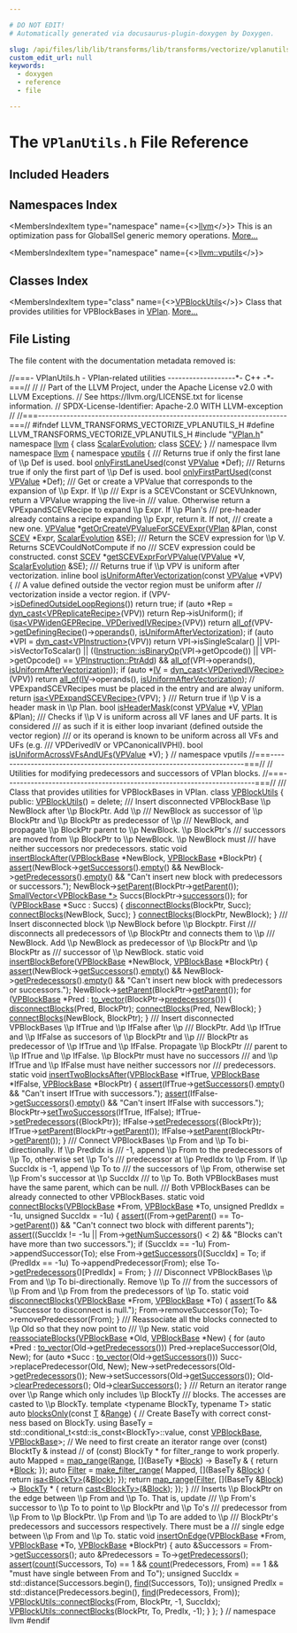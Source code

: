 ```yaml
---

# DO NOT EDIT!
# Automatically generated via docusaurus-plugin-doxygen by Doxygen.

slug: /api/files/lib/lib/transforms/lib/transforms/vectorize/vplanutils-h
custom_edit_url: null
keywords:
  - doxygen
  - reference
  - file

---
```





# The `VPlanUtils.h` File Reference

<DoxygenPage pluginConfig={pluginConfig}>



## Included Headers

<IncludesList>
<IncludesListItem
  filePath="VPlan.h"
  permalink="/docs/api/files/lib/lib/transforms/lib/transforms/vectorize/vplan-h"
  isLocal="true" />
</IncludesList>

## Namespaces Index

<MembersIndex>

<MembersIndexItem
  type="namespace"
  name={<><a href="/docs/api/namespaces/llvm">llvm</a></>}>
This is an optimization pass for GlobalISel generic memory operations. <a href="/docs/api/namespaces/llvm/#details">More...</a>
</MembersIndexItem>

<MembersIndexItem
  type="namespace"
  name={<><a href="/docs/api/namespaces/llvm/vputils">llvm::vputils</a></>}>
</MembersIndexItem>

</MembersIndex>

## Classes Index

<MembersIndex>

<MembersIndexItem
  type="class"
  name={<><a href="/docs/api/classes/llvm/vpblockutils">VPBlockUtils</a></>}>
Class that provides utilities for VPBlockBases in <a href="/docs/api/classes/llvm/vplan">VPlan</a>. <a href="/docs/api/classes/llvm/vpblockutils/#details">More...</a>
</MembersIndexItem>

</MembersIndex>


## File Listing

The file content with the documentation metadata removed is:

<ProgramListing>

<Link id="l00001" /><CodeLine lineNumber="1"><Highlight kind="comment">//===- VPlanUtils.h - VPlan-related utilities -------------------&#42;- C++ -&#42;-===//</Highlight><Highlight kind="normal"></Highlight></CodeLine>
<Link id="l00002" /><CodeLine lineNumber="2"><Highlight kind="normal"></Highlight><Highlight kind="comment">//</Highlight><Highlight kind="normal"></Highlight></CodeLine>
<Link id="l00003" /><CodeLine lineNumber="3"><Highlight kind="normal"></Highlight><Highlight kind="comment">// Part of the LLVM Project, under the Apache License v2.0 with LLVM Exceptions.</Highlight><Highlight kind="normal"></Highlight></CodeLine>
<Link id="l00004" /><CodeLine lineNumber="4"><Highlight kind="normal"></Highlight><Highlight kind="comment">// See https://llvm.org/LICENSE.txt for license information.</Highlight><Highlight kind="normal"></Highlight></CodeLine>
<Link id="l00005" /><CodeLine lineNumber="5"><Highlight kind="normal"></Highlight><Highlight kind="comment">// SPDX-License-Identifier: Apache-2.0 WITH LLVM-exception</Highlight><Highlight kind="normal"></Highlight></CodeLine>
<Link id="l00006" /><CodeLine lineNumber="6"><Highlight kind="normal"></Highlight><Highlight kind="comment">//</Highlight><Highlight kind="normal"></Highlight></CodeLine>
<Link id="l00007" /><CodeLine lineNumber="7"><Highlight kind="normal"></Highlight><Highlight kind="comment">//===----------------------------------------------------------------------===//</Highlight><Highlight kind="normal"></Highlight></CodeLine>
<Link id="l00008" /><CodeLine lineNumber="8"><Highlight kind="normal"></Highlight></CodeLine>
<Link id="l00009" /><CodeLine lineNumber="9"><Highlight kind="normal"></Highlight><Highlight kind="preprocessor">#ifndef LLVM&#95;TRANSFORMS&#95;VECTORIZE&#95;VPLANUTILS&#95;H</Highlight><Highlight kind="normal"></Highlight></CodeLine>
<Link id="l00010" /><CodeLine lineNumber="10"><Highlight kind="normal"></Highlight><Highlight kind="preprocessor">#define LLVM&#95;TRANSFORMS&#95;VECTORIZE&#95;VPLANUTILS&#95;H</Highlight><Highlight kind="normal"></Highlight></CodeLine>
<Link id="l00011" /><CodeLine lineNumber="11"><Highlight kind="normal"></Highlight></CodeLine>
<Link id="l00012" /><CodeLine lineNumber="12"><Highlight kind="normal"></Highlight><Highlight kind="preprocessor">#include &quot;<a href="/docs/api/files/lib/lib/transforms/lib/transforms/vectorize/vplan-h">VPlan.h</a>&quot;</Highlight><Highlight kind="normal"></Highlight></CodeLine>
<Link id="l00013" /><CodeLine lineNumber="13"><Highlight kind="normal"></Highlight></CodeLine>
<Link id="l00014" /><CodeLine lineNumber="14"><Highlight kind="normal"></Highlight><Highlight kind="keyword">namespace </Highlight><Highlight kind="normal"><a href="/docs/api/namespaces/llvm">llvm</a> &#123;</Highlight></CodeLine>
<Link id="l00015" /><CodeLine lineNumber="15"><Highlight kind="normal"></Highlight><Highlight kind="keyword">class </Highlight><Highlight kind="normal"><a href="/docs/api/classes/llvm/scalarevolution">ScalarEvolution</a>;</Highlight></CodeLine>
<Link id="l00016" /><CodeLine lineNumber="16"><Highlight kind="normal"></Highlight><Highlight kind="keyword">class </Highlight><Highlight kind="normal"><a href="/docs/api/classes/llvm/scev">SCEV</a>;</Highlight></CodeLine>
<Link id="l00017" /><CodeLine lineNumber="17"><Highlight kind="normal">&#125; </Highlight><Highlight kind="comment">// namespace llvm</Highlight><Highlight kind="normal"></Highlight></CodeLine>
<Link id="l00018" /><CodeLine lineNumber="18"><Highlight kind="normal"></Highlight></CodeLine>
<Link id="l00019" /><CodeLine lineNumber="19"><Highlight kind="normal"></Highlight><Highlight kind="keyword">namespace </Highlight><Highlight kind="normal"><a href="/docs/api/namespaces/llvm">llvm</a> &#123;</Highlight></CodeLine>
<Link id="l00020" /><CodeLine lineNumber="20"><Highlight kind="normal"></Highlight></CodeLine>
<Link id="l00021" /><CodeLine lineNumber="21" lineLink="/docs/api/namespaces/llvm/vputils"><Highlight kind="normal"></Highlight><Highlight kind="keyword">namespace </Highlight><Highlight kind="normal"><a href="/docs/api/namespaces/llvm/vputils">vputils</a> &#123;</Highlight><Highlight kind="comment"></Highlight></CodeLine>
<Link id="l00022" /><CodeLine lineNumber="22"><Highlight kind="comment">/// Returns true if only the first lane of \\p Def is used.</Highlight><Highlight kind="normal"></Highlight></CodeLine>
<Link id="l00023" /><CodeLine lineNumber="23"><Highlight kind="normal"></Highlight><Highlight kind="keywordtype">bool</Highlight><Highlight kind="normal"> <a href="/docs/api/namespaces/llvm/vputils/#a5e3c306be8d629a994f3644765421d5f">onlyFirstLaneUsed</a>(</Highlight><Highlight kind="keyword">const</Highlight><Highlight kind="normal"> <a href="/docs/api/classes/llvm/vpvalue">VPValue</a> &#42;Def);</Highlight></CodeLine>
<Link id="l00024" /><CodeLine lineNumber="24"><Highlight kind="normal"></Highlight><Highlight kind="comment"></Highlight></CodeLine>
<Link id="l00025" /><CodeLine lineNumber="25"><Highlight kind="comment">/// Returns true if only the first part of \\p Def is used.</Highlight><Highlight kind="normal"></Highlight></CodeLine>
<Link id="l00026" /><CodeLine lineNumber="26"><Highlight kind="normal"></Highlight><Highlight kind="keywordtype">bool</Highlight><Highlight kind="normal"> <a href="/docs/api/namespaces/llvm/vputils/#a513233e0bcf9aaf36f9672eff75514ea">onlyFirstPartUsed</a>(</Highlight><Highlight kind="keyword">const</Highlight><Highlight kind="normal"> <a href="/docs/api/classes/llvm/vpvalue">VPValue</a> &#42;Def);</Highlight></CodeLine>
<Link id="l00027" /><CodeLine lineNumber="27"><Highlight kind="normal"></Highlight><Highlight kind="comment"></Highlight></CodeLine>
<Link id="l00028" /><CodeLine lineNumber="28"><Highlight kind="comment">/// Get or create a VPValue that corresponds to the expansion of \\p Expr. If \\p</Highlight></CodeLine>
<Link id="l00029" /><CodeLine lineNumber="29"><Highlight kind="comment">/// Expr is a SCEVConstant or SCEVUnknown, return a VPValue wrapping the live-in</Highlight></CodeLine>
<Link id="l00030" /><CodeLine lineNumber="30"><Highlight kind="comment">/// value. Otherwise return a VPExpandSCEVRecipe to expand \\p Expr. If \\p Plan&#39;s</Highlight></CodeLine>
<Link id="l00031" /><CodeLine lineNumber="31"><Highlight kind="comment">/// pre-header already contains a recipe expanding \\p Expr, return it. If not,</Highlight></CodeLine>
<Link id="l00032" /><CodeLine lineNumber="32"><Highlight kind="comment">/// create a new one.</Highlight><Highlight kind="normal"></Highlight></CodeLine>
<Link id="l00033" /><CodeLine lineNumber="33"><Highlight kind="normal"><a href="/docs/api/classes/llvm/vpvalue">VPValue</a> &#42;<a href="/docs/api/namespaces/llvm/vputils/#a064976a6c7458b10c24021b7334cec2a">getOrCreateVPValueForSCEVExpr</a>(<a href="/docs/api/classes/llvm/vplan">VPlan</a> &amp;Plan, </Highlight><Highlight kind="keyword">const</Highlight><Highlight kind="normal"> <a href="/docs/api/classes/llvm/scev">SCEV</a> &#42;Expr,</Highlight></CodeLine>
<Link id="l00034" /><CodeLine lineNumber="34"><Highlight kind="normal">                                       <a href="/docs/api/classes/llvm/scalarevolution">ScalarEvolution</a> &amp;SE);</Highlight></CodeLine>
<Link id="l00035" /><CodeLine lineNumber="35"><Highlight kind="normal"></Highlight><Highlight kind="comment"></Highlight></CodeLine>
<Link id="l00036" /><CodeLine lineNumber="36"><Highlight kind="comment">/// Return the SCEV expression for \\p V. Returns SCEVCouldNotCompute if no</Highlight></CodeLine>
<Link id="l00037" /><CodeLine lineNumber="37"><Highlight kind="comment">/// SCEV expression could be constructed.</Highlight><Highlight kind="normal"></Highlight></CodeLine>
<Link id="l00038" /><CodeLine lineNumber="38"><Highlight kind="normal"></Highlight><Highlight kind="keyword">const</Highlight><Highlight kind="normal"> <a href="/docs/api/classes/llvm/scev">SCEV</a> &#42;<a href="/docs/api/namespaces/llvm/vputils/#a5999b0390c92ee4af2544fe9772454bf">getSCEVExprForVPValue</a>(<a href="/docs/api/classes/llvm/vpvalue">VPValue</a> &#42;V, <a href="/docs/api/classes/llvm/scalarevolution">ScalarEvolution</a> &amp;SE);</Highlight></CodeLine>
<Link id="l00039" /><CodeLine lineNumber="39"><Highlight kind="normal"></Highlight><Highlight kind="comment"></Highlight></CodeLine>
<Link id="l00040" /><CodeLine lineNumber="40"><Highlight kind="comment">/// Returns true if \\p VPV is uniform after vectorization.</Highlight><Highlight kind="normal"></Highlight></CodeLine>
<Link id="l00041" /><CodeLine lineNumber="41" lineLink="/docs/api/namespaces/llvm/vputils/#a002a77cdbc23293b8f7a8458ffd0f905"><Highlight kind="normal"></Highlight><Highlight kind="keyword">inline</Highlight><Highlight kind="normal"> </Highlight><Highlight kind="keywordtype">bool</Highlight><Highlight kind="normal"> <a href="/docs/api/namespaces/llvm/vputils/#a002a77cdbc23293b8f7a8458ffd0f905">isUniformAfterVectorization</a>(</Highlight><Highlight kind="keyword">const</Highlight><Highlight kind="normal"> <a href="/docs/api/classes/llvm/vpvalue">VPValue</a> &#42;VPV) &#123;</Highlight></CodeLine>
<Link id="l00042" /><CodeLine lineNumber="42"><Highlight kind="normal">  </Highlight><Highlight kind="comment">// A value defined outside the vector region must be uniform after</Highlight><Highlight kind="normal"></Highlight></CodeLine>
<Link id="l00043" /><CodeLine lineNumber="43"><Highlight kind="normal">  </Highlight><Highlight kind="comment">// vectorization inside a vector region.</Highlight><Highlight kind="normal"></Highlight></CodeLine>
<Link id="l00044" /><CodeLine lineNumber="44"><Highlight kind="normal">  </Highlight><Highlight kind="keywordflow">if</Highlight><Highlight kind="normal"> (VPV-&gt;<a href="/docs/api/classes/llvm/vpvalue/#a26ee9845ed3014dd45095ff2493b51b6">isDefinedOutsideLoopRegions</a>())</Highlight></CodeLine>
<Link id="l00045" /><CodeLine lineNumber="45"><Highlight kind="normal">    </Highlight><Highlight kind="keywordflow">return</Highlight><Highlight kind="normal"> </Highlight><Highlight kind="keyword">true</Highlight><Highlight kind="normal">;</Highlight></CodeLine>
<Link id="l00046" /><CodeLine lineNumber="46"><Highlight kind="normal">  </Highlight><Highlight kind="keywordflow">if</Highlight><Highlight kind="normal"> (</Highlight><Highlight kind="keyword">auto</Highlight><Highlight kind="normal"> &#42;Rep = <a href="/docs/api/namespaces/llvm/#a22eeee01734061ac1b31ccd994c49eef">dyn&#95;cast&lt;VPReplicateRecipe&gt;</a>(VPV))</Highlight></CodeLine>
<Link id="l00047" /><CodeLine lineNumber="47"><Highlight kind="normal">    </Highlight><Highlight kind="keywordflow">return</Highlight><Highlight kind="normal"> Rep-&gt;isUniform();</Highlight></CodeLine>
<Link id="l00048" /><CodeLine lineNumber="48"><Highlight kind="normal">  </Highlight><Highlight kind="keywordflow">if</Highlight><Highlight kind="normal"> (<a href="/docs/api/namespaces/llvm/#a92ca992e52dddc420f4b069cae06dfbe">isa&lt;VPWidenGEPRecipe, VPDerivedIVRecipe&gt;</a>(VPV))</Highlight></CodeLine>
<Link id="l00049" /><CodeLine lineNumber="49"><Highlight kind="normal">    </Highlight><Highlight kind="keywordflow">return</Highlight><Highlight kind="normal"> <a href="/docs/api/namespaces/llvm/#a0d10fe510ced2849a8074fe81e5d04ce">all&#95;of</a>(VPV-&gt;<a href="/docs/api/classes/llvm/vpvalue/#a3be8d7833df422f3538ddb13af69bd70">getDefiningRecipe</a>()-&gt;<a href="/docs/api/classes/llvm/vpuser/#a11d83265a9e4ff6c6ecd3cf222ad0208">operands</a>(),</Highlight></CodeLine>
<Link id="l00050" /><CodeLine lineNumber="50"><Highlight kind="normal">                  <a href="/docs/api/namespaces/llvm/vputils/#a002a77cdbc23293b8f7a8458ffd0f905">isUniformAfterVectorization</a>);</Highlight></CodeLine>
<Link id="l00051" /><CodeLine lineNumber="51"><Highlight kind="normal">  </Highlight><Highlight kind="keywordflow">if</Highlight><Highlight kind="normal"> (</Highlight><Highlight kind="keyword">auto</Highlight><Highlight kind="normal"> &#42;VPI = <a href="/docs/api/namespaces/llvm/#a22eeee01734061ac1b31ccd994c49eef">dyn&#95;cast&lt;VPInstruction&gt;</a>(VPV))</Highlight></CodeLine>
<Link id="l00052" /><CodeLine lineNumber="52"><Highlight kind="normal">    </Highlight><Highlight kind="keywordflow">return</Highlight><Highlight kind="normal"> VPI-&gt;isSingleScalar() || VPI-&gt;isVectorToScalar() ||</Highlight></CodeLine>
<Link id="l00053" /><CodeLine lineNumber="53"><Highlight kind="normal">           ((<a href="/docs/api/classes/llvm/instruction/#a5c88132322ca3f46f242f7c023a57010">Instruction::isBinaryOp</a>(VPI-&gt;getOpcode()) ||</Highlight></CodeLine>
<Link id="l00054" /><CodeLine lineNumber="54"><Highlight kind="normal">             VPI-&gt;getOpcode() == <a href="/docs/api/classes/llvm/vpinstruction/#a507f9482c01673384c0c203530dad6f2a055004cd2c472e5a3de6eb59c5f8d9f5">VPInstruction::PtrAdd</a>) &amp;&amp;</Highlight></CodeLine>
<Link id="l00055" /><CodeLine lineNumber="55"><Highlight kind="normal">            <a href="/docs/api/namespaces/llvm/#a0d10fe510ced2849a8074fe81e5d04ce">all&#95;of</a>(VPI-&gt;operands(), <a href="/docs/api/namespaces/llvm/vputils/#a002a77cdbc23293b8f7a8458ffd0f905">isUniformAfterVectorization</a>));</Highlight></CodeLine>
<Link id="l00056" /><CodeLine lineNumber="56"><Highlight kind="normal">  </Highlight><Highlight kind="keywordflow">if</Highlight><Highlight kind="normal"> (</Highlight><Highlight kind="keyword">auto</Highlight><Highlight kind="normal"> &#42;<a href="/docs/api/files/lib/lib/support/lib/support/blake3/blake3-impl-h/#a78823051d1dad34b9b3d8120112e674d">IV</a> = <a href="/docs/api/namespaces/llvm/#a22eeee01734061ac1b31ccd994c49eef">dyn&#95;cast&lt;VPDerivedIVRecipe&gt;</a>(VPV))</Highlight></CodeLine>
<Link id="l00057" /><CodeLine lineNumber="57"><Highlight kind="normal">    </Highlight><Highlight kind="keywordflow">return</Highlight><Highlight kind="normal"> <a href="/docs/api/namespaces/llvm/#a0d10fe510ced2849a8074fe81e5d04ce">all&#95;of</a>(<a href="/docs/api/files/lib/lib/support/lib/support/blake3/blake3-impl-h/#a78823051d1dad34b9b3d8120112e674d">IV</a>-&gt;operands(), <a href="/docs/api/namespaces/llvm/vputils/#a002a77cdbc23293b8f7a8458ffd0f905">isUniformAfterVectorization</a>);</Highlight></CodeLine>
<Link id="l00058" /><CodeLine lineNumber="58"><Highlight kind="normal"></Highlight></CodeLine>
<Link id="l00059" /><CodeLine lineNumber="59"><Highlight kind="normal">  </Highlight><Highlight kind="comment">// VPExpandSCEVRecipes must be placed in the entry and are alway uniform.</Highlight><Highlight kind="normal"></Highlight></CodeLine>
<Link id="l00060" /><CodeLine lineNumber="60"><Highlight kind="normal">  </Highlight><Highlight kind="keywordflow">return</Highlight><Highlight kind="normal"> <a href="/docs/api/namespaces/llvm/#a92ca992e52dddc420f4b069cae06dfbe">isa&lt;VPExpandSCEVRecipe&gt;</a>(VPV);</Highlight></CodeLine>
<Link id="l00061" /><CodeLine lineNumber="61"><Highlight kind="normal">&#125;</Highlight></CodeLine>
<Link id="l00062" /><CodeLine lineNumber="62"><Highlight kind="normal"></Highlight><Highlight kind="comment"></Highlight></CodeLine>
<Link id="l00063" /><CodeLine lineNumber="63"><Highlight kind="comment">/// Return true if \\p V is a header mask in \\p Plan.</Highlight><Highlight kind="normal"></Highlight></CodeLine>
<Link id="l00064" /><CodeLine lineNumber="64"><Highlight kind="normal"></Highlight><Highlight kind="keywordtype">bool</Highlight><Highlight kind="normal"> <a href="/docs/api/namespaces/llvm/vputils/#a96c706ef30193e00ac057bf24cf5719d">isHeaderMask</a>(</Highlight><Highlight kind="keyword">const</Highlight><Highlight kind="normal"> <a href="/docs/api/classes/llvm/vpvalue">VPValue</a> &#42;V, <a href="/docs/api/classes/llvm/vplan">VPlan</a> &amp;Plan);</Highlight></CodeLine>
<Link id="l00065" /><CodeLine lineNumber="65"><Highlight kind="normal"></Highlight><Highlight kind="comment"></Highlight></CodeLine>
<Link id="l00066" /><CodeLine lineNumber="66"><Highlight kind="comment">/// Checks if \\p V is uniform across all VF lanes and UF parts. It is considered</Highlight></CodeLine>
<Link id="l00067" /><CodeLine lineNumber="67"><Highlight kind="comment">/// as such if it is either loop invariant (defined outside the vector region)</Highlight></CodeLine>
<Link id="l00068" /><CodeLine lineNumber="68"><Highlight kind="comment">/// or its operand is known to be uniform across all VFs and UFs (e.g.</Highlight></CodeLine>
<Link id="l00069" /><CodeLine lineNumber="69"><Highlight kind="comment">/// VPDerivedIV or VPCanonicalIVPHI).</Highlight><Highlight kind="normal"></Highlight></CodeLine>
<Link id="l00070" /><CodeLine lineNumber="70"><Highlight kind="normal"></Highlight><Highlight kind="keywordtype">bool</Highlight><Highlight kind="normal"> <a href="/docs/api/namespaces/llvm/vputils/#a0c663bf15e8398176f591270e7676f96">isUniformAcrossVFsAndUFs</a>(<a href="/docs/api/classes/llvm/vpvalue">VPValue</a> &#42;V);</Highlight></CodeLine>
<Link id="l00071" /><CodeLine lineNumber="71"><Highlight kind="normal"></Highlight></CodeLine>
<Link id="l00072" /><CodeLine lineNumber="72"><Highlight kind="normal">&#125; </Highlight><Highlight kind="comment">// namespace vputils</Highlight><Highlight kind="normal"></Highlight></CodeLine>
<Link id="l00073" /><CodeLine lineNumber="73"><Highlight kind="normal"></Highlight></CodeLine>
<Link id="l00074" /><CodeLine lineNumber="74"><Highlight kind="normal"></Highlight><Highlight kind="comment">//===----------------------------------------------------------------------===//</Highlight><Highlight kind="normal"></Highlight></CodeLine>
<Link id="l00075" /><CodeLine lineNumber="75"><Highlight kind="normal"></Highlight><Highlight kind="comment">// Utilities for modifying predecessors and successors of VPlan blocks.</Highlight><Highlight kind="normal"></Highlight></CodeLine>
<Link id="l00076" /><CodeLine lineNumber="76"><Highlight kind="normal"></Highlight><Highlight kind="comment">//===----------------------------------------------------------------------===//</Highlight><Highlight kind="normal"></Highlight></CodeLine>
<Link id="l00077" /><CodeLine lineNumber="77"><Highlight kind="normal"></Highlight><Highlight kind="comment"></Highlight></CodeLine>
<Link id="l00078" /><CodeLine lineNumber="78"><Highlight kind="comment">/// Class that provides utilities for VPBlockBases in VPlan.</Highlight><Highlight kind="normal"></Highlight></CodeLine>
<Link id="l00079" /><CodeLine lineNumber="79" lineLink="/docs/api/classes/llvm/vpblockutils"><Highlight kind="normal"></Highlight><Highlight kind="keyword">class </Highlight><Highlight kind="normal"><a href="/docs/api/classes/llvm/vpblockutils/#a81c27f63ab4ba0164e96dbe8dd91b681">VPBlockUtils</a> &#123;</Highlight></CodeLine>
<Link id="l00080" /><CodeLine lineNumber="80"><Highlight kind="normal"></Highlight><Highlight kind="keyword">public</Highlight><Highlight kind="normal">:</Highlight></CodeLine>
<Link id="l00081" /><CodeLine lineNumber="81" lineLink="/docs/api/classes/llvm/vpblockutils/#a81c27f63ab4ba0164e96dbe8dd91b681"><Highlight kind="normal">  <a href="/docs/api/classes/llvm/vpblockutils/#a81c27f63ab4ba0164e96dbe8dd91b681">VPBlockUtils</a>() = </Highlight><Highlight kind="keyword">delete</Highlight><Highlight kind="normal">;</Highlight></CodeLine>
<Link id="l00082" /><CodeLine lineNumber="82"><Highlight kind="normal"></Highlight><Highlight kind="comment"></Highlight></CodeLine>
<Link id="l00083" /><CodeLine lineNumber="83"><Highlight kind="comment">  /// Insert disconnected VPBlockBase \\p NewBlock after \\p BlockPtr. Add \\p</Highlight></CodeLine>
<Link id="l00084" /><CodeLine lineNumber="84"><Highlight kind="comment">  /// NewBlock as successor of \\p BlockPtr and \\p BlockPtr as predecessor of \\p</Highlight></CodeLine>
<Link id="l00085" /><CodeLine lineNumber="85"><Highlight kind="comment">  /// NewBlock, and propagate \\p BlockPtr parent to \\p NewBlock. \\p BlockPtr&#39;s</Highlight></CodeLine>
<Link id="l00086" /><CodeLine lineNumber="86"><Highlight kind="comment">  /// successors are moved from \\p BlockPtr to \\p NewBlock. \\p NewBlock must</Highlight></CodeLine>
<Link id="l00087" /><CodeLine lineNumber="87"><Highlight kind="comment">  /// have neither successors nor predecessors.</Highlight><Highlight kind="normal"></Highlight></CodeLine>
<Link id="l00088" /><CodeLine lineNumber="88" lineLink="/docs/api/classes/llvm/vpblockutils/#a1f625b90be26a131061ab1e43740cc81"><Highlight kind="normal">  </Highlight><Highlight kind="keyword">static</Highlight><Highlight kind="normal"> </Highlight><Highlight kind="keywordtype">void</Highlight><Highlight kind="normal"> <a href="/docs/api/classes/llvm/vpblockutils/#a1f625b90be26a131061ab1e43740cc81">insertBlockAfter</a>(<a href="/docs/api/classes/llvm/vpblockbase">VPBlockBase</a> &#42;NewBlock, <a href="/docs/api/classes/llvm/vpblockbase">VPBlockBase</a> &#42;BlockPtr) &#123;</Highlight></CodeLine>
<Link id="l00089" /><CodeLine lineNumber="89"><Highlight kind="normal">    <a href="/docs/api/files/lib/lib/target/lib/target/amdgpu/silowercontrolflow-cpp/#a4868c5d81c5ccc98c47aeab6244346a0">assert</a>(NewBlock-&gt;<a href="/docs/api/classes/llvm/vpblockbase/#aeccf6a036968755c6d86e2d2bb17673a">getSuccessors</a>().<a href="/docs/api/classes/llvm/smallvectortemplatecommon/#ad9a3c7bc26b130377bbafc170b5f88a2">empty</a>() &amp;&amp;</Highlight></CodeLine>
<Link id="l00090" /><CodeLine lineNumber="90"><Highlight kind="normal">           NewBlock-&gt;<a href="/docs/api/classes/llvm/vpblockbase/#a73370de0db181ec55a9ad0b7a3a78a88">getPredecessors</a>().<a href="/docs/api/classes/llvm/smallvectortemplatecommon/#ad9a3c7bc26b130377bbafc170b5f88a2">empty</a>() &amp;&amp;</Highlight></CodeLine>
<Link id="l00091" /><CodeLine lineNumber="91"><Highlight kind="normal">           </Highlight><Highlight kind="stringliteral">&quot;Can&#39;t insert new block with predecessors or successors.&quot;</Highlight><Highlight kind="normal">);</Highlight></CodeLine>
<Link id="l00092" /><CodeLine lineNumber="92"><Highlight kind="normal">    NewBlock-&gt;<a href="/docs/api/classes/llvm/vpblockbase/#ae2be49bdbbda0aeadd51549f4b88c839">setParent</a>(BlockPtr-&gt;<a href="/docs/api/classes/llvm/vpblockbase/#a09de70cbaf2f15aa3b0697b5f378cc9d">getParent</a>());</Highlight></CodeLine>
<Link id="l00093" /><CodeLine lineNumber="93"><Highlight kind="normal">    <a href="/docs/api/classes/llvm/smallvector">SmallVector&lt;VPBlockBase &#42;&gt;</a> Succs(BlockPtr-&gt;<a href="/docs/api/classes/llvm/vpblockbase/#a37b8fb6b951d671365edaae4b68a2666">successors</a>());</Highlight></CodeLine>
<Link id="l00094" /><CodeLine lineNumber="94"><Highlight kind="normal">    </Highlight><Highlight kind="keywordflow">for</Highlight><Highlight kind="normal"> (<a href="/docs/api/classes/llvm/vpblockbase">VPBlockBase</a> &#42;Succ : Succs) &#123;</Highlight></CodeLine>
<Link id="l00095" /><CodeLine lineNumber="95"><Highlight kind="normal">      <a href="/docs/api/classes/llvm/vpblockutils/#a61f1451694a3638db85170c7f55d5581">disconnectBlocks</a>(BlockPtr, Succ);</Highlight></CodeLine>
<Link id="l00096" /><CodeLine lineNumber="96"><Highlight kind="normal">      <a href="/docs/api/classes/llvm/vpblockutils/#a40bc7fec35d7093efcdbadf566d6b5ee">connectBlocks</a>(NewBlock, Succ);</Highlight></CodeLine>
<Link id="l00097" /><CodeLine lineNumber="97"><Highlight kind="normal">    &#125;</Highlight></CodeLine>
<Link id="l00098" /><CodeLine lineNumber="98"><Highlight kind="normal">    <a href="/docs/api/classes/llvm/vpblockutils/#a40bc7fec35d7093efcdbadf566d6b5ee">connectBlocks</a>(BlockPtr, NewBlock);</Highlight></CodeLine>
<Link id="l00099" /><CodeLine lineNumber="99"><Highlight kind="normal">  &#125;</Highlight></CodeLine>
<Link id="l00100" /><CodeLine lineNumber="100"><Highlight kind="normal"></Highlight><Highlight kind="comment"></Highlight></CodeLine>
<Link id="l00101" /><CodeLine lineNumber="101"><Highlight kind="comment">  /// Insert disconnected block \\p NewBlock before \\p Blockptr. First</Highlight></CodeLine>
<Link id="l00102" /><CodeLine lineNumber="102"><Highlight kind="comment">  /// disconnects all predecessors of \\p BlockPtr and connects them to \\p</Highlight></CodeLine>
<Link id="l00103" /><CodeLine lineNumber="103"><Highlight kind="comment">  /// NewBlock. Add \\p NewBlock as predecessor of \\p BlockPtr and \\p BlockPtr as</Highlight></CodeLine>
<Link id="l00104" /><CodeLine lineNumber="104"><Highlight kind="comment">  /// successor of \\p NewBlock.</Highlight><Highlight kind="normal"></Highlight></CodeLine>
<Link id="l00105" /><CodeLine lineNumber="105" lineLink="/docs/api/classes/llvm/vpblockutils/#a69d51be488551c2983a022bb98494901"><Highlight kind="normal">  </Highlight><Highlight kind="keyword">static</Highlight><Highlight kind="normal"> </Highlight><Highlight kind="keywordtype">void</Highlight><Highlight kind="normal"> <a href="/docs/api/classes/llvm/vpblockutils/#a69d51be488551c2983a022bb98494901">insertBlockBefore</a>(<a href="/docs/api/classes/llvm/vpblockbase">VPBlockBase</a> &#42;NewBlock, <a href="/docs/api/classes/llvm/vpblockbase">VPBlockBase</a> &#42;BlockPtr) &#123;</Highlight></CodeLine>
<Link id="l00106" /><CodeLine lineNumber="106"><Highlight kind="normal">    <a href="/docs/api/files/lib/lib/target/lib/target/amdgpu/silowercontrolflow-cpp/#a4868c5d81c5ccc98c47aeab6244346a0">assert</a>(NewBlock-&gt;<a href="/docs/api/classes/llvm/vpblockbase/#aeccf6a036968755c6d86e2d2bb17673a">getSuccessors</a>().<a href="/docs/api/classes/llvm/smallvectortemplatecommon/#ad9a3c7bc26b130377bbafc170b5f88a2">empty</a>() &amp;&amp;</Highlight></CodeLine>
<Link id="l00107" /><CodeLine lineNumber="107"><Highlight kind="normal">           NewBlock-&gt;<a href="/docs/api/classes/llvm/vpblockbase/#a73370de0db181ec55a9ad0b7a3a78a88">getPredecessors</a>().<a href="/docs/api/classes/llvm/smallvectortemplatecommon/#ad9a3c7bc26b130377bbafc170b5f88a2">empty</a>() &amp;&amp;</Highlight></CodeLine>
<Link id="l00108" /><CodeLine lineNumber="108"><Highlight kind="normal">           </Highlight><Highlight kind="stringliteral">&quot;Can&#39;t insert new block with predecessors or successors.&quot;</Highlight><Highlight kind="normal">);</Highlight></CodeLine>
<Link id="l00109" /><CodeLine lineNumber="109"><Highlight kind="normal">    NewBlock-&gt;<a href="/docs/api/classes/llvm/vpblockbase/#ae2be49bdbbda0aeadd51549f4b88c839">setParent</a>(BlockPtr-&gt;<a href="/docs/api/classes/llvm/vpblockbase/#a09de70cbaf2f15aa3b0697b5f378cc9d">getParent</a>());</Highlight></CodeLine>
<Link id="l00110" /><CodeLine lineNumber="110"><Highlight kind="normal">    </Highlight><Highlight kind="keywordflow">for</Highlight><Highlight kind="normal"> (<a href="/docs/api/classes/llvm/vpblockbase">VPBlockBase</a> &#42;Pred : <a href="/docs/api/namespaces/llvm/#a886094eaed7ce32029ea52a641142b88">to&#95;vector</a>(BlockPtr-&gt;<a href="/docs/api/classes/llvm/vpblockbase/#a2526abff3e6d88edde3f67cc61842e74">predecessors</a>())) &#123;</Highlight></CodeLine>
<Link id="l00111" /><CodeLine lineNumber="111"><Highlight kind="normal">      <a href="/docs/api/classes/llvm/vpblockutils/#a61f1451694a3638db85170c7f55d5581">disconnectBlocks</a>(Pred, BlockPtr);</Highlight></CodeLine>
<Link id="l00112" /><CodeLine lineNumber="112"><Highlight kind="normal">      <a href="/docs/api/classes/llvm/vpblockutils/#a40bc7fec35d7093efcdbadf566d6b5ee">connectBlocks</a>(Pred, NewBlock);</Highlight></CodeLine>
<Link id="l00113" /><CodeLine lineNumber="113"><Highlight kind="normal">    &#125;</Highlight></CodeLine>
<Link id="l00114" /><CodeLine lineNumber="114"><Highlight kind="normal">    <a href="/docs/api/classes/llvm/vpblockutils/#a40bc7fec35d7093efcdbadf566d6b5ee">connectBlocks</a>(NewBlock, BlockPtr);</Highlight></CodeLine>
<Link id="l00115" /><CodeLine lineNumber="115"><Highlight kind="normal">  &#125;</Highlight></CodeLine>
<Link id="l00116" /><CodeLine lineNumber="116"><Highlight kind="normal"></Highlight><Highlight kind="comment"></Highlight></CodeLine>
<Link id="l00117" /><CodeLine lineNumber="117"><Highlight kind="comment">  /// Insert disconnected VPBlockBases \\p IfTrue and \\p IfFalse after \\p</Highlight></CodeLine>
<Link id="l00118" /><CodeLine lineNumber="118"><Highlight kind="comment">  /// BlockPtr. Add \\p IfTrue and \\p IfFalse as succesors of \\p BlockPtr and \\p</Highlight></CodeLine>
<Link id="l00119" /><CodeLine lineNumber="119"><Highlight kind="comment">  /// BlockPtr as predecessor of \\p IfTrue and \\p IfFalse. Propagate \\p BlockPtr</Highlight></CodeLine>
<Link id="l00120" /><CodeLine lineNumber="120"><Highlight kind="comment">  /// parent to \\p IfTrue and \\p IfFalse. \\p BlockPtr must have no successors</Highlight></CodeLine>
<Link id="l00121" /><CodeLine lineNumber="121"><Highlight kind="comment">  /// and \\p IfTrue and \\p IfFalse must have neither successors nor</Highlight></CodeLine>
<Link id="l00122" /><CodeLine lineNumber="122"><Highlight kind="comment">  /// predecessors.</Highlight><Highlight kind="normal"></Highlight></CodeLine>
<Link id="l00123" /><CodeLine lineNumber="123" lineLink="/docs/api/classes/llvm/vpblockutils/#a3a43b6445802190031bda62347e97453"><Highlight kind="normal">  </Highlight><Highlight kind="keyword">static</Highlight><Highlight kind="normal"> </Highlight><Highlight kind="keywordtype">void</Highlight><Highlight kind="normal"> <a href="/docs/api/classes/llvm/vpblockutils/#a3a43b6445802190031bda62347e97453">insertTwoBlocksAfter</a>(<a href="/docs/api/classes/llvm/vpblockbase">VPBlockBase</a> &#42;IfTrue, <a href="/docs/api/classes/llvm/vpblockbase">VPBlockBase</a> &#42;IfFalse,</Highlight></CodeLine>
<Link id="l00124" /><CodeLine lineNumber="124"><Highlight kind="normal">                                   <a href="/docs/api/classes/llvm/vpblockbase">VPBlockBase</a> &#42;BlockPtr) &#123;</Highlight></CodeLine>
<Link id="l00125" /><CodeLine lineNumber="125"><Highlight kind="normal">    <a href="/docs/api/files/lib/lib/target/lib/target/amdgpu/silowercontrolflow-cpp/#a4868c5d81c5ccc98c47aeab6244346a0">assert</a>(IfTrue-&gt;<a href="/docs/api/classes/llvm/vpblockbase/#aeccf6a036968755c6d86e2d2bb17673a">getSuccessors</a>().<a href="/docs/api/classes/llvm/smallvectortemplatecommon/#ad9a3c7bc26b130377bbafc170b5f88a2">empty</a>() &amp;&amp;</Highlight></CodeLine>
<Link id="l00126" /><CodeLine lineNumber="126"><Highlight kind="normal">           </Highlight><Highlight kind="stringliteral">&quot;Can&#39;t insert IfTrue with successors.&quot;</Highlight><Highlight kind="normal">);</Highlight></CodeLine>
<Link id="l00127" /><CodeLine lineNumber="127"><Highlight kind="normal">    <a href="/docs/api/files/lib/lib/target/lib/target/amdgpu/silowercontrolflow-cpp/#a4868c5d81c5ccc98c47aeab6244346a0">assert</a>(IfFalse-&gt;<a href="/docs/api/classes/llvm/vpblockbase/#aeccf6a036968755c6d86e2d2bb17673a">getSuccessors</a>().<a href="/docs/api/classes/llvm/smallvectortemplatecommon/#ad9a3c7bc26b130377bbafc170b5f88a2">empty</a>() &amp;&amp;</Highlight></CodeLine>
<Link id="l00128" /><CodeLine lineNumber="128"><Highlight kind="normal">           </Highlight><Highlight kind="stringliteral">&quot;Can&#39;t insert IfFalse with successors.&quot;</Highlight><Highlight kind="normal">);</Highlight></CodeLine>
<Link id="l00129" /><CodeLine lineNumber="129"><Highlight kind="normal">    BlockPtr-&gt;<a href="/docs/api/classes/llvm/vpblockbase/#aa13d3b4d460075f3bb6a6eeb6a5e9bd7">setTwoSuccessors</a>(IfTrue, IfFalse);</Highlight></CodeLine>
<Link id="l00130" /><CodeLine lineNumber="130"><Highlight kind="normal">    IfTrue-&gt;<a href="/docs/api/classes/llvm/vpblockbase/#a6a02d7faad162c3e17d0c522d032320b">setPredecessors</a>(&#123;BlockPtr&#125;);</Highlight></CodeLine>
<Link id="l00131" /><CodeLine lineNumber="131"><Highlight kind="normal">    IfFalse-&gt;<a href="/docs/api/classes/llvm/vpblockbase/#a6a02d7faad162c3e17d0c522d032320b">setPredecessors</a>(&#123;BlockPtr&#125;);</Highlight></CodeLine>
<Link id="l00132" /><CodeLine lineNumber="132"><Highlight kind="normal">    IfTrue-&gt;<a href="/docs/api/classes/llvm/vpblockbase/#ae2be49bdbbda0aeadd51549f4b88c839">setParent</a>(BlockPtr-&gt;<a href="/docs/api/classes/llvm/vpblockbase/#a09de70cbaf2f15aa3b0697b5f378cc9d">getParent</a>());</Highlight></CodeLine>
<Link id="l00133" /><CodeLine lineNumber="133"><Highlight kind="normal">    IfFalse-&gt;<a href="/docs/api/classes/llvm/vpblockbase/#ae2be49bdbbda0aeadd51549f4b88c839">setParent</a>(BlockPtr-&gt;<a href="/docs/api/classes/llvm/vpblockbase/#a09de70cbaf2f15aa3b0697b5f378cc9d">getParent</a>());</Highlight></CodeLine>
<Link id="l00134" /><CodeLine lineNumber="134"><Highlight kind="normal">  &#125;</Highlight></CodeLine>
<Link id="l00135" /><CodeLine lineNumber="135"><Highlight kind="normal"></Highlight><Highlight kind="comment"></Highlight></CodeLine>
<Link id="l00136" /><CodeLine lineNumber="136"><Highlight kind="comment">  /// Connect VPBlockBases \\p From and \\p To bi-directionally. If \\p PredIdx is</Highlight></CodeLine>
<Link id="l00137" /><CodeLine lineNumber="137"><Highlight kind="comment">  /// -1, append \\p From to the predecessors of \\p To, otherwise set \\p To&#39;s</Highlight></CodeLine>
<Link id="l00138" /><CodeLine lineNumber="138"><Highlight kind="comment">  /// predecessor at \\p PredIdx to \\p From. If \\p SuccIdx is -1, append \\p To to</Highlight></CodeLine>
<Link id="l00139" /><CodeLine lineNumber="139"><Highlight kind="comment">  /// the successors of \\p From, otherwise set \\p From&#39;s successor at \\p SuccIdx</Highlight></CodeLine>
<Link id="l00140" /><CodeLine lineNumber="140"><Highlight kind="comment">  /// to \\p To. Both VPBlockBases must have the same parent, which can be null.</Highlight></CodeLine>
<Link id="l00141" /><CodeLine lineNumber="141"><Highlight kind="comment">  /// Both VPBlockBases can be already connected to other VPBlockBases.</Highlight><Highlight kind="normal"></Highlight></CodeLine>
<Link id="l00142" /><CodeLine lineNumber="142" lineLink="/docs/api/classes/llvm/vpblockutils/#a40bc7fec35d7093efcdbadf566d6b5ee"><Highlight kind="normal">  </Highlight><Highlight kind="keyword">static</Highlight><Highlight kind="normal"> </Highlight><Highlight kind="keywordtype">void</Highlight><Highlight kind="normal"> <a href="/docs/api/classes/llvm/vpblockutils/#a40bc7fec35d7093efcdbadf566d6b5ee">connectBlocks</a>(<a href="/docs/api/classes/llvm/vpblockbase">VPBlockBase</a> &#42;From, <a href="/docs/api/classes/llvm/vpblockbase">VPBlockBase</a> &#42;To,</Highlight></CodeLine>
<Link id="l00143" /><CodeLine lineNumber="143"><Highlight kind="normal">                            </Highlight><Highlight kind="keywordtype">unsigned</Highlight><Highlight kind="normal"> PredIdx = -1u, </Highlight><Highlight kind="keywordtype">unsigned</Highlight><Highlight kind="normal"> SuccIdx = -1u) &#123;</Highlight></CodeLine>
<Link id="l00144" /><CodeLine lineNumber="144"><Highlight kind="normal">    <a href="/docs/api/files/lib/lib/target/lib/target/amdgpu/silowercontrolflow-cpp/#a4868c5d81c5ccc98c47aeab6244346a0">assert</a>((From-&gt;<a href="/docs/api/classes/llvm/vpblockbase/#a09de70cbaf2f15aa3b0697b5f378cc9d">getParent</a>() == To-&gt;<a href="/docs/api/classes/llvm/vpblockbase/#a09de70cbaf2f15aa3b0697b5f378cc9d">getParent</a>()) &amp;&amp;</Highlight></CodeLine>
<Link id="l00145" /><CodeLine lineNumber="145"><Highlight kind="normal">           </Highlight><Highlight kind="stringliteral">&quot;Can&#39;t connect two block with different parents&quot;</Highlight><Highlight kind="normal">);</Highlight></CodeLine>
<Link id="l00146" /><CodeLine lineNumber="146"><Highlight kind="normal">    <a href="/docs/api/files/lib/lib/target/lib/target/amdgpu/silowercontrolflow-cpp/#a4868c5d81c5ccc98c47aeab6244346a0">assert</a>((SuccIdx != -1u || From-&gt;<a href="/docs/api/classes/llvm/vpblockbase/#a2c13ffed8c55e1b8dd38fedc7e71e7a8">getNumSuccessors</a>() &lt; 2) &amp;&amp;</Highlight></CodeLine>
<Link id="l00147" /><CodeLine lineNumber="147"><Highlight kind="normal">           </Highlight><Highlight kind="stringliteral">&quot;Blocks can&#39;t have more than two successors.&quot;</Highlight><Highlight kind="normal">);</Highlight></CodeLine>
<Link id="l00148" /><CodeLine lineNumber="148"><Highlight kind="normal">    </Highlight><Highlight kind="keywordflow">if</Highlight><Highlight kind="normal"> (SuccIdx == -1u)</Highlight></CodeLine>
<Link id="l00149" /><CodeLine lineNumber="149"><Highlight kind="normal">      From-&gt;appendSuccessor(To);</Highlight></CodeLine>
<Link id="l00150" /><CodeLine lineNumber="150"><Highlight kind="normal">    </Highlight><Highlight kind="keywordflow">else</Highlight><Highlight kind="normal"></Highlight></CodeLine>
<Link id="l00151" /><CodeLine lineNumber="151"><Highlight kind="normal">      From-&gt;<a href="/docs/api/classes/llvm/vpblockbase/#aeccf6a036968755c6d86e2d2bb17673a">getSuccessors</a>()&#91;SuccIdx&#93; = To;</Highlight></CodeLine>
<Link id="l00152" /><CodeLine lineNumber="152"><Highlight kind="normal"></Highlight></CodeLine>
<Link id="l00153" /><CodeLine lineNumber="153"><Highlight kind="normal">    </Highlight><Highlight kind="keywordflow">if</Highlight><Highlight kind="normal"> (PredIdx == -1u)</Highlight></CodeLine>
<Link id="l00154" /><CodeLine lineNumber="154"><Highlight kind="normal">      To-&gt;appendPredecessor(From);</Highlight></CodeLine>
<Link id="l00155" /><CodeLine lineNumber="155"><Highlight kind="normal">    </Highlight><Highlight kind="keywordflow">else</Highlight><Highlight kind="normal"></Highlight></CodeLine>
<Link id="l00156" /><CodeLine lineNumber="156"><Highlight kind="normal">      To-&gt;<a href="/docs/api/classes/llvm/vpblockbase/#a73370de0db181ec55a9ad0b7a3a78a88">getPredecessors</a>()&#91;PredIdx&#93; = From;</Highlight></CodeLine>
<Link id="l00157" /><CodeLine lineNumber="157"><Highlight kind="normal">  &#125;</Highlight></CodeLine>
<Link id="l00158" /><CodeLine lineNumber="158"><Highlight kind="normal"></Highlight><Highlight kind="comment"></Highlight></CodeLine>
<Link id="l00159" /><CodeLine lineNumber="159"><Highlight kind="comment">  /// Disconnect VPBlockBases \\p From and \\p To bi-directionally. Remove \\p To</Highlight></CodeLine>
<Link id="l00160" /><CodeLine lineNumber="160"><Highlight kind="comment">  /// from the successors of \\p From and \\p From from the predecessors of \\p To.</Highlight><Highlight kind="normal"></Highlight></CodeLine>
<Link id="l00161" /><CodeLine lineNumber="161" lineLink="/docs/api/classes/llvm/vpblockutils/#a61f1451694a3638db85170c7f55d5581"><Highlight kind="normal">  </Highlight><Highlight kind="keyword">static</Highlight><Highlight kind="normal"> </Highlight><Highlight kind="keywordtype">void</Highlight><Highlight kind="normal"> <a href="/docs/api/classes/llvm/vpblockutils/#a61f1451694a3638db85170c7f55d5581">disconnectBlocks</a>(<a href="/docs/api/classes/llvm/vpblockbase">VPBlockBase</a> &#42;From, <a href="/docs/api/classes/llvm/vpblockbase">VPBlockBase</a> &#42;To) &#123;</Highlight></CodeLine>
<Link id="l00162" /><CodeLine lineNumber="162"><Highlight kind="normal">    <a href="/docs/api/files/lib/lib/target/lib/target/amdgpu/silowercontrolflow-cpp/#a4868c5d81c5ccc98c47aeab6244346a0">assert</a>(To &amp;&amp; </Highlight><Highlight kind="stringliteral">&quot;Successor to disconnect is null.&quot;</Highlight><Highlight kind="normal">);</Highlight></CodeLine>
<Link id="l00163" /><CodeLine lineNumber="163"><Highlight kind="normal">    From-&gt;removeSuccessor(To);</Highlight></CodeLine>
<Link id="l00164" /><CodeLine lineNumber="164"><Highlight kind="normal">    To-&gt;removePredecessor(From);</Highlight></CodeLine>
<Link id="l00165" /><CodeLine lineNumber="165"><Highlight kind="normal">  &#125;</Highlight></CodeLine>
<Link id="l00166" /><CodeLine lineNumber="166"><Highlight kind="normal"></Highlight><Highlight kind="comment"></Highlight></CodeLine>
<Link id="l00167" /><CodeLine lineNumber="167"><Highlight kind="comment">  /// Reassociate all the blocks connected to \\p Old so that they now point to</Highlight></CodeLine>
<Link id="l00168" /><CodeLine lineNumber="168"><Highlight kind="comment">  /// \\p New.</Highlight><Highlight kind="normal"></Highlight></CodeLine>
<Link id="l00169" /><CodeLine lineNumber="169" lineLink="/docs/api/classes/llvm/vpblockutils/#a63345282cd67ea46202fb33523be1408"><Highlight kind="normal">  </Highlight><Highlight kind="keyword">static</Highlight><Highlight kind="normal"> </Highlight><Highlight kind="keywordtype">void</Highlight><Highlight kind="normal"> <a href="/docs/api/classes/llvm/vpblockutils/#a63345282cd67ea46202fb33523be1408">reassociateBlocks</a>(<a href="/docs/api/classes/llvm/vpblockbase">VPBlockBase</a> &#42;Old, <a href="/docs/api/classes/llvm/vpblockbase">VPBlockBase</a> &#42;New) &#123;</Highlight></CodeLine>
<Link id="l00170" /><CodeLine lineNumber="170"><Highlight kind="normal">    </Highlight><Highlight kind="keywordflow">for</Highlight><Highlight kind="normal"> (</Highlight><Highlight kind="keyword">auto</Highlight><Highlight kind="normal"> &#42;Pred : <a href="/docs/api/namespaces/llvm/#a886094eaed7ce32029ea52a641142b88">to&#95;vector</a>(Old-&gt;<a href="/docs/api/classes/llvm/vpblockbase/#a73370de0db181ec55a9ad0b7a3a78a88">getPredecessors</a>()))</Highlight></CodeLine>
<Link id="l00171" /><CodeLine lineNumber="171"><Highlight kind="normal">      Pred-&gt;replaceSuccessor(Old, New);</Highlight></CodeLine>
<Link id="l00172" /><CodeLine lineNumber="172"><Highlight kind="normal">    </Highlight><Highlight kind="keywordflow">for</Highlight><Highlight kind="normal"> (</Highlight><Highlight kind="keyword">auto</Highlight><Highlight kind="normal"> &#42;Succ : <a href="/docs/api/namespaces/llvm/#a886094eaed7ce32029ea52a641142b88">to&#95;vector</a>(Old-&gt;<a href="/docs/api/classes/llvm/vpblockbase/#aeccf6a036968755c6d86e2d2bb17673a">getSuccessors</a>()))</Highlight></CodeLine>
<Link id="l00173" /><CodeLine lineNumber="173"><Highlight kind="normal">      Succ-&gt;replacePredecessor(Old, New);</Highlight></CodeLine>
<Link id="l00174" /><CodeLine lineNumber="174"><Highlight kind="normal">    New-&gt;setPredecessors(Old-&gt;<a href="/docs/api/classes/llvm/vpblockbase/#a73370de0db181ec55a9ad0b7a3a78a88">getPredecessors</a>());</Highlight></CodeLine>
<Link id="l00175" /><CodeLine lineNumber="175"><Highlight kind="normal">    New-&gt;setSuccessors(Old-&gt;<a href="/docs/api/classes/llvm/vpblockbase/#aeccf6a036968755c6d86e2d2bb17673a">getSuccessors</a>());</Highlight></CodeLine>
<Link id="l00176" /><CodeLine lineNumber="176"><Highlight kind="normal">    Old-&gt;<a href="/docs/api/classes/llvm/vpblockbase/#abbad647e343d37f18c1bb642fa424c76">clearPredecessors</a>();</Highlight></CodeLine>
<Link id="l00177" /><CodeLine lineNumber="177"><Highlight kind="normal">    Old-&gt;<a href="/docs/api/classes/llvm/vpblockbase/#a9e077642586377d67713ebfc26bceef3">clearSuccessors</a>();</Highlight></CodeLine>
<Link id="l00178" /><CodeLine lineNumber="178"><Highlight kind="normal">  &#125;</Highlight></CodeLine>
<Link id="l00179" /><CodeLine lineNumber="179"><Highlight kind="normal"></Highlight><Highlight kind="comment"></Highlight></CodeLine>
<Link id="l00180" /><CodeLine lineNumber="180"><Highlight kind="comment">  /// Return an iterator range over \\p Range which only includes \\p BlockTy</Highlight></CodeLine>
<Link id="l00181" /><CodeLine lineNumber="181"><Highlight kind="comment">  /// blocks. The accesses are casted to \\p BlockTy.</Highlight><Highlight kind="normal"></Highlight></CodeLine>
<Link id="l00182" /><CodeLine lineNumber="182"><Highlight kind="normal">  </Highlight><Highlight kind="keyword">template</Highlight><Highlight kind="normal"> &lt;</Highlight><Highlight kind="keyword">typename</Highlight><Highlight kind="normal"> BlockTy, </Highlight><Highlight kind="keyword">typename</Highlight><Highlight kind="normal"> T&gt;</Highlight></CodeLine>
<Link id="l00183" /><CodeLine lineNumber="183" lineLink="/docs/api/classes/llvm/vpblockutils/#a0360eea6cebcb1470f84b11f7ba51f16"><Highlight kind="normal">  </Highlight><Highlight kind="keyword">static</Highlight><Highlight kind="normal"> </Highlight><Highlight kind="keyword">auto</Highlight><Highlight kind="normal"> <a href="/docs/api/classes/llvm/vpblockutils/#a0360eea6cebcb1470f84b11f7ba51f16">blocksOnly</a>(</Highlight><Highlight kind="keyword">const</Highlight><Highlight kind="normal"> <a href="/docs/api/files/lib/lib/target/lib/target/mips/mips16isellowering-cpp/#a0acb682b8260ab1c60b918599864e2e5">T</a> &amp;<a href="/docs/api/files/lib/lib/target/lib/target/nvptx/nvvmintrrange-cpp/#a34bd74317e3f04bfc4318c2d1a470877">Range</a>) &#123;</Highlight></CodeLine>
<Link id="l00184" /><CodeLine lineNumber="184"><Highlight kind="normal">    </Highlight><Highlight kind="comment">// Create BaseTy with correct const-ness based on BlockTy.</Highlight><Highlight kind="normal"></Highlight></CodeLine>
<Link id="l00185" /><CodeLine lineNumber="185"><Highlight kind="normal">    </Highlight><Highlight kind="keyword">using </Highlight><Highlight kind="normal">BaseTy = std::conditional&#95;t&lt;std::is&#95;const&lt;BlockTy&gt;::value,</Highlight></CodeLine>
<Link id="l00186" /><CodeLine lineNumber="186"><Highlight kind="normal">                                      </Highlight><Highlight kind="keyword">const</Highlight><Highlight kind="normal"> <a href="/docs/api/classes/llvm/vpblockbase">VPBlockBase</a>, <a href="/docs/api/classes/llvm/vpblockbase">VPBlockBase</a>&gt;;</Highlight></CodeLine>
<Link id="l00187" /><CodeLine lineNumber="187"><Highlight kind="normal"></Highlight></CodeLine>
<Link id="l00188" /><CodeLine lineNumber="188"><Highlight kind="normal">    </Highlight><Highlight kind="comment">// We need to first create an iterator range over (const) BlocktTy &amp; instead</Highlight><Highlight kind="normal"></Highlight></CodeLine>
<Link id="l00189" /><CodeLine lineNumber="189"><Highlight kind="normal">    </Highlight><Highlight kind="comment">// of (const) BlockTy &#42; for filter&#95;range to work properly.</Highlight><Highlight kind="normal"></Highlight></CodeLine>
<Link id="l00190" /><CodeLine lineNumber="190"><Highlight kind="normal">    </Highlight><Highlight kind="keyword">auto</Highlight><Highlight kind="normal"> Mapped =</Highlight></CodeLine>
<Link id="l00191" /><CodeLine lineNumber="191"><Highlight kind="normal">        <a href="/docs/api/namespaces/llvm/#a51c7cbd21e1104ee6841c18d7daa6edb">map&#95;range</a>(<a href="/docs/api/files/lib/lib/target/lib/target/nvptx/nvvmintrrange-cpp/#a34bd74317e3f04bfc4318c2d1a470877">Range</a>, &#91;&#93;(BaseTy &#42;<a href="/docs/api/namespaces/llvm/#a0e00fad9c34de40b1e31f3aa6f8e024cae1e4c8c9ccd9fc39c391da4bcd093fb2">Block</a>) -&gt; BaseTy &amp; &#123; </Highlight><Highlight kind="keywordflow">return</Highlight><Highlight kind="normal"> &#42;<a href="/docs/api/namespaces/llvm/#a0e00fad9c34de40b1e31f3aa6f8e024cae1e4c8c9ccd9fc39c391da4bcd093fb2">Block</a>; &#125;);</Highlight></CodeLine>
<Link id="l00192" /><CodeLine lineNumber="192"><Highlight kind="normal">    </Highlight><Highlight kind="keyword">auto</Highlight><Highlight kind="normal"> <a href="/docs/api/namespaces/llvm/#aaee5189b9c4db9ad666a88abaf1ee0c4ad7778d0c64b6ba21494c97f77a66885a">Filter</a> = <a href="/docs/api/namespaces/llvm/#a898e9304cf2baf908f4e9b8e32a5f6c3">make&#95;filter&#95;range</a>(</Highlight></CodeLine>
<Link id="l00193" /><CodeLine lineNumber="193"><Highlight kind="normal">        Mapped, &#91;&#93;(BaseTy &amp;<a href="/docs/api/namespaces/llvm/#a0e00fad9c34de40b1e31f3aa6f8e024cae1e4c8c9ccd9fc39c391da4bcd093fb2">Block</a>) &#123; </Highlight><Highlight kind="keywordflow">return</Highlight><Highlight kind="normal"> <a href="/docs/api/namespaces/llvm/#a92ca992e52dddc420f4b069cae06dfbe">isa&lt;BlockTy&gt;</a>(&amp;<a href="/docs/api/namespaces/llvm/#a0e00fad9c34de40b1e31f3aa6f8e024cae1e4c8c9ccd9fc39c391da4bcd093fb2">Block</a>); &#125;);</Highlight></CodeLine>
<Link id="l00194" /><CodeLine lineNumber="194"><Highlight kind="normal">    </Highlight><Highlight kind="keywordflow">return</Highlight><Highlight kind="normal"> <a href="/docs/api/namespaces/llvm/#a51c7cbd21e1104ee6841c18d7daa6edb">map&#95;range</a>(<a href="/docs/api/namespaces/llvm/#aaee5189b9c4db9ad666a88abaf1ee0c4ad7778d0c64b6ba21494c97f77a66885a">Filter</a>, &#91;&#93;(BaseTy &amp;<a href="/docs/api/namespaces/llvm/#a0e00fad9c34de40b1e31f3aa6f8e024cae1e4c8c9ccd9fc39c391da4bcd093fb2">Block</a>) -&gt; <a href="/docs/api/files/lib/lib/transforms/lib/transforms/ipo/hotcoldsplitting-cpp/#a0134180716271c522b7b0e1537ce7d9b">BlockTy</a> &#42; &#123;</Highlight></CodeLine>
<Link id="l00195" /><CodeLine lineNumber="195"><Highlight kind="normal">      </Highlight><Highlight kind="keywordflow">return</Highlight><Highlight kind="normal"> <a href="/docs/api/namespaces/llvm/#ac4fc845f5ed92de63cd4474f128f5fc5">cast&lt;BlockTy&gt;</a>(&amp;<a href="/docs/api/namespaces/llvm/#a0e00fad9c34de40b1e31f3aa6f8e024cae1e4c8c9ccd9fc39c391da4bcd093fb2">Block</a>);</Highlight></CodeLine>
<Link id="l00196" /><CodeLine lineNumber="196"><Highlight kind="normal">    &#125;);</Highlight></CodeLine>
<Link id="l00197" /><CodeLine lineNumber="197"><Highlight kind="normal">  &#125;</Highlight></CodeLine>
<Link id="l00198" /><CodeLine lineNumber="198"><Highlight kind="normal"></Highlight><Highlight kind="comment"></Highlight></CodeLine>
<Link id="l00199" /><CodeLine lineNumber="199"><Highlight kind="comment">  /// Inserts \\p BlockPtr on the edge between \\p From and \\p To. That is, update</Highlight></CodeLine>
<Link id="l00200" /><CodeLine lineNumber="200"><Highlight kind="comment">  /// \\p From&#39;s successor to \\p To to point to \\p BlockPtr and \\p To&#39;s</Highlight></CodeLine>
<Link id="l00201" /><CodeLine lineNumber="201"><Highlight kind="comment">  /// predecessor from \\p From to \\p BlockPtr. \\p From and \\p To are added to \\p</Highlight></CodeLine>
<Link id="l00202" /><CodeLine lineNumber="202"><Highlight kind="comment">  /// BlockPtr&#39;s predecessors and successors respectively. There must be a</Highlight></CodeLine>
<Link id="l00203" /><CodeLine lineNumber="203"><Highlight kind="comment">  /// single edge between \\p From and \\p To.</Highlight><Highlight kind="normal"></Highlight></CodeLine>
<Link id="l00204" /><CodeLine lineNumber="204" lineLink="/docs/api/classes/llvm/vpblockutils/#a2057d0749eedf6749f9e1cc6694eb1fd"><Highlight kind="normal">  </Highlight><Highlight kind="keyword">static</Highlight><Highlight kind="normal"> </Highlight><Highlight kind="keywordtype">void</Highlight><Highlight kind="normal"> <a href="/docs/api/classes/llvm/vpblockutils/#a2057d0749eedf6749f9e1cc6694eb1fd">insertOnEdge</a>(<a href="/docs/api/classes/llvm/vpblockbase">VPBlockBase</a> &#42;From, <a href="/docs/api/classes/llvm/vpblockbase">VPBlockBase</a> &#42;To,</Highlight></CodeLine>
<Link id="l00205" /><CodeLine lineNumber="205"><Highlight kind="normal">                           <a href="/docs/api/classes/llvm/vpblockbase">VPBlockBase</a> &#42;BlockPtr) &#123;</Highlight></CodeLine>
<Link id="l00206" /><CodeLine lineNumber="206"><Highlight kind="normal">    </Highlight><Highlight kind="keyword">auto</Highlight><Highlight kind="normal"> &amp;Successors = From-&gt;<a href="/docs/api/classes/llvm/vpblockbase/#aeccf6a036968755c6d86e2d2bb17673a">getSuccessors</a>();</Highlight></CodeLine>
<Link id="l00207" /><CodeLine lineNumber="207"><Highlight kind="normal">    </Highlight><Highlight kind="keyword">auto</Highlight><Highlight kind="normal"> &amp;Predecessors = To-&gt;<a href="/docs/api/classes/llvm/vpblockbase/#a73370de0db181ec55a9ad0b7a3a78a88">getPredecessors</a>();</Highlight></CodeLine>
<Link id="l00208" /><CodeLine lineNumber="208"><Highlight kind="normal">    <a href="/docs/api/files/lib/lib/target/lib/target/amdgpu/silowercontrolflow-cpp/#a4868c5d81c5ccc98c47aeab6244346a0">assert</a>(<a href="/docs/api/namespaces/llvm/#ab1772fd431decccb7926d484ea223db7">count</a>(Successors, To) == 1 &amp;&amp; <a href="/docs/api/namespaces/llvm/#ab1772fd431decccb7926d484ea223db7">count</a>(Predecessors, From) == 1 &amp;&amp;</Highlight></CodeLine>
<Link id="l00209" /><CodeLine lineNumber="209"><Highlight kind="normal">           </Highlight><Highlight kind="stringliteral">&quot;must have single between From and To&quot;</Highlight><Highlight kind="normal">);</Highlight></CodeLine>
<Link id="l00210" /><CodeLine lineNumber="210"><Highlight kind="normal">    </Highlight><Highlight kind="keywordtype">unsigned</Highlight><Highlight kind="normal"> SuccIdx = std::distance(Successors.begin(), <a href="/docs/api/namespaces/llvm/#a086e9fbdb06276db7753101a08a63adf">find</a>(Successors, To));</Highlight></CodeLine>
<Link id="l00211" /><CodeLine lineNumber="211"><Highlight kind="normal">    </Highlight><Highlight kind="keywordtype">unsigned</Highlight><Highlight kind="normal"> PredIx =</Highlight></CodeLine>
<Link id="l00212" /><CodeLine lineNumber="212"><Highlight kind="normal">        std::distance(Predecessors.begin(), <a href="/docs/api/namespaces/llvm/#a086e9fbdb06276db7753101a08a63adf">find</a>(Predecessors, From));</Highlight></CodeLine>
<Link id="l00213" /><CodeLine lineNumber="213"><Highlight kind="normal">    <a href="/docs/api/classes/llvm/vpblockutils/#a40bc7fec35d7093efcdbadf566d6b5ee">VPBlockUtils::connectBlocks</a>(From, BlockPtr, -1, SuccIdx);</Highlight></CodeLine>
<Link id="l00214" /><CodeLine lineNumber="214"><Highlight kind="normal">    <a href="/docs/api/classes/llvm/vpblockutils/#a40bc7fec35d7093efcdbadf566d6b5ee">VPBlockUtils::connectBlocks</a>(BlockPtr, To, PredIx, -1);</Highlight></CodeLine>
<Link id="l00215" /><CodeLine lineNumber="215"><Highlight kind="normal">  &#125;</Highlight></CodeLine>
<Link id="l00216" /><CodeLine lineNumber="216"><Highlight kind="normal">&#125;;</Highlight></CodeLine>
<Link id="l00217" /><CodeLine lineNumber="217"><Highlight kind="normal"></Highlight></CodeLine>
<Link id="l00218" /><CodeLine lineNumber="218"><Highlight kind="normal">&#125; </Highlight><Highlight kind="comment">// namespace llvm</Highlight><Highlight kind="normal"></Highlight></CodeLine>
<Link id="l00219" /><CodeLine lineNumber="219"><Highlight kind="normal"></Highlight></CodeLine>
<Link id="l00220" /><CodeLine lineNumber="220"><Highlight kind="normal"></Highlight><Highlight kind="preprocessor">#endif</Highlight></CodeLine>

</ProgramListing>

</DoxygenPage>
